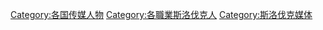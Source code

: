 [[Category:各国传媒人物|Category:各国传媒人物]]
[[Category:各職業斯洛伐克人|Category:各職業斯洛伐克人]]
[[Category:斯洛伐克媒体|Category:斯洛伐克媒体]]